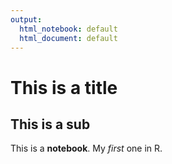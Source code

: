 ```yaml
---
output:
  html_notebook: default
  html_document: default
---
```

# This is a title

## This is a sub

This is a **notebook**. My *first* one in R.